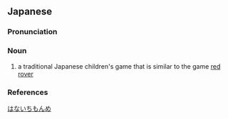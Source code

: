 ==Japanese==
{{wikipedia|lang=ja}}
{{ja-kanjitab|はな|いち|もんめ}}

===Pronunciation===
{{ja-pron|はないちもんめ|acc=2|acc_ref=DJR}}

===Noun===
{{ja-noun|はないちもんめ}}

# a traditional Japanese children's game that is similar to the game [[red rover]]

===References===
<references/>

[[Category:ja:Games|はないちもんめ]]